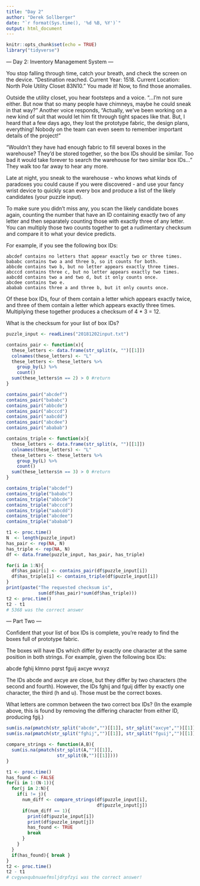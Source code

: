 ```yaml
---
title: "Day 2"
author: "Derek Sollberger"
date: "`r format(Sys.time(), '%d %B, %Y')`"
output: html_document
---
```


```r
knitr::opts_chunk$set(echo = TRUE)
library("tidyverse")
```

--- Day 2: Inventory Management System ---

You stop falling through time, catch your breath, and check the screen on the device. "Destination reached. Current Year: 1518. Current Location: North Pole Utility Closet 83N10." You made it! Now, to find those anomalies.

Outside the utility closet, you hear footsteps and a voice. "...I'm not sure either. But now that so many people have chimneys, maybe he could sneak in that way?" Another voice responds, "Actually, we've been working on a new kind of suit that would let him fit through tight spaces like that. But, I heard that a few days ago, they lost the prototype fabric, the design plans, everything! Nobody on the team can even seem to remember important details of the project!"

"Wouldn't they have had enough fabric to fill several boxes in the warehouse? They'd be stored together, so the box IDs should be similar. Too bad it would take forever to search the warehouse for two similar box IDs..." They walk too far away to hear any more.

Late at night, you sneak to the warehouse - who knows what kinds of paradoxes you could cause if you were discovered - and use your fancy wrist device to quickly scan every box and produce a list of the likely candidates (your puzzle input).

To make sure you didn't miss any, you scan the likely candidate boxes again, counting the number that have an ID containing exactly two of any letter and then separately counting those with exactly three of any letter. You can multiply those two counts together to get a rudimentary checksum and compare it to what your device predicts.

For example, if you see the following box IDs:

    abcdef contains no letters that appear exactly two or three times.
    bababc contains two a and three b, so it counts for both.
    abbcde contains two b, but no letter appears exactly three times.
    abcccd contains three c, but no letter appears exactly two times.
    aabcdd contains two a and two d, but it only counts once.
    abcdee contains two e.
    ababab contains three a and three b, but it only counts once.

Of these box IDs, four of them contain a letter which appears exactly twice, and three of them contain a letter which appears exactly three times. Multiplying these together produces a checksum of 4 * 3 = 12.

What is the checksum for your list of box IDs?

```r
puzzle_input <- readLines("20181202input.txt")
```


```r
contains_pair <- function(x){
  these_letters <- data.frame(str_split(x, "")[[1]])
  colnames(these_letters) <- "L"
  these_letters <- these_letters %>%
    group_by(L) %>%
    count()
  sum(these_letters$n == 2) > 0 #return
}

contains_pair("abcdef")
contains_pair("bababc")
contains_pair("abbcde")
contains_pair("abcccd")
contains_pair("aabcdd")
contains_pair("abcdee")
contains_pair("ababab")
```

```r
contains_triple <- function(x){
  these_letters <- data.frame(str_split(x, "")[[1]])
  colnames(these_letters) <- "L"
  these_letters <- these_letters %>%
    group_by(L) %>%
    count()
  sum(these_letters$n == 3) > 0 #return
}

contains_triple("abcdef")
contains_triple("bababc")
contains_triple("abbcde")
contains_triple("abcccd")
contains_triple("aabcdd")
contains_triple("abcdee")
contains_triple("ababab")
```
```r
t1 <- proc.time()
N  <- length(puzzle_input)
has_pair <- rep(NA, N)
has_triple <- rep(NA, N)
df <- data.frame(puzzle_input, has_pair, has_triple)

for(i in 1:N){
  df$has_pair[i] <- contains_pair(df$puzzle_input[i])
  df$has_triple[i] <- contains_triple(df$puzzle_input[i])
}
print(paste("The requested checksum is",
            sum(df$has_pair)*sum(df$has_triple)))
t2 <- proc.time()
t2 - t1
# 5368 was the correct answer
```
--- Part Two ---

Confident that your list of box IDs is complete, you're ready to find the boxes full of prototype fabric.

The boxes will have IDs which differ by exactly one character at the same position in both strings. For example, given the following box IDs:

abcde
fghij
klmno
pqrst
fguij
axcye
wvxyz

The IDs abcde and axcye are close, but they differ by two characters (the second and fourth). However, the IDs fghij and fguij differ by exactly one character, the third (h and u). Those must be the correct boxes.

What letters are common between the two correct box IDs? (In the example above, this is found by removing the differing character from either ID, producing fgij.)

```r
sum(is.na(pmatch(str_split("abcde","")[[1]], str_split("axcye","")[[1]])))
sum(is.na(pmatch(str_split("fghij","")[[1]], str_split("fguij","")[[1]])))

compare_strings <- function(A,B){
  sum(is.na(pmatch(str_split(A,"")[[1]],
                   str_split(B,"")[[1]])))
}
```

```r
t1 <- proc.time()
has_found <- FALSE
for(i in 1:(N-1)){
  for(j in 2:N){
    if(i != j){
      num_diff <- compare_strings(df$puzzle_input[i],
                                  df$puzzle_input[j])
      if(num_diff == 1){
        print(df$puzzle_input[i])
        print(df$puzzle_input[j])
        has_found <- TRUE
        break
      }
    }
  }
  if(has_found){ break }
}
t2 <- proc.time()
t2 - t1
# cvgywxqubnuaefmsljdrpfzyi was the correct answer!
```

